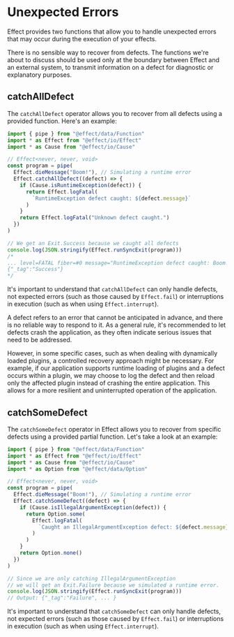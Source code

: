 
# Unexpected Errors

Effect provides two functions that allow you to handle unexpected errors that may occur during the execution of your effects.

<Warning>
  There is no sensible way to recover from defects. The functions we're about to
  discuss should be used only at the boundary between Effect and an external
  system, to transmit information on a defect for diagnostic or explanatory
  purposes.
</Warning>

## catchAllDefect

The `catchAllDefect` operator allows you to recover from all defects using a provided function. Here's an example:

```ts
import { pipe } from "@effect/data/Function"
import * as Effect from "@effect/io/Effect"
import * as Cause from "@effect/io/Cause"

// Effect<never, never, void>
const program = pipe(
  Effect.dieMessage("Boom!"), // Simulating a runtime error
  Effect.catchAllDefect((defect) => {
    if (Cause.isRuntimeException(defect)) {
      return Effect.logFatal(
        `RuntimeException defect caught: ${defect.message}`
      )
    }
    return Effect.logFatal("Unknown defect caught.")
  })
)

// We get an Exit.Success because we caught all defects
console.log(JSON.stringify(Effect.runSyncExit(program)))
/*
... level=FATAL fiber=#0 message="RuntimeException defect caught: Boom!"
{"_tag":"Success"}
*/
```

It's important to understand that `catchAllDefect` can only handle defects, not expected errors (such as those caused by `Effect.fail`) or interruptions in execution (such as when using `Effect.interrupt`).

A defect refers to an error that cannot be anticipated in advance, and there is no reliable way to respond to it. As a general rule, it's recommended to let defects crash the application, as they often indicate serious issues that need to be addressed.

However, in some specific cases, such as when dealing with dynamically loaded plugins, a controlled recovery approach might be necessary. For example, if our application supports runtime loading of plugins and a defect occurs within a plugin, we may choose to log the defect and then reload only the affected plugin instead of crashing the entire application. This allows for a more resilient and uninterrupted operation of the application.

## catchSomeDefect

The `catchSomeDefect` operator in Effect allows you to recover from specific defects using a provided partial function. Let's take a look at an example:

```ts
import { pipe } from "@effect/data/Function"
import * as Effect from "@effect/io/Effect"
import * as Cause from "@effect/io/Cause"
import * as Option from "@effect/data/Option"

// Effect<never, never, void>
const program = pipe(
  Effect.dieMessage("Boom!"), // Simulating a runtime error
  Effect.catchSomeDefect((defect) => {
    if (Cause.isIllegalArgumentException(defect)) {
      return Option.some(
        Effect.logFatal(
          `Caught an IllegalArgumentException defect: ${defect.message}`
        )
      )
    }
    return Option.none()
  })
)

// Since we are only catching IllegalArgumentException
// we will get an Exit.Failure because we simulated a runtime error.
console.log(JSON.stringify(Effect.runSyncExit(program)))
// Output: {"_tag":"Failure", ... }
```

It's important to understand that `catchSomeDefect` can only handle defects, not expected errors (such as those caused by `Effect.fail`) or interruptions in execution (such as when using `Effect.interrupt`).
